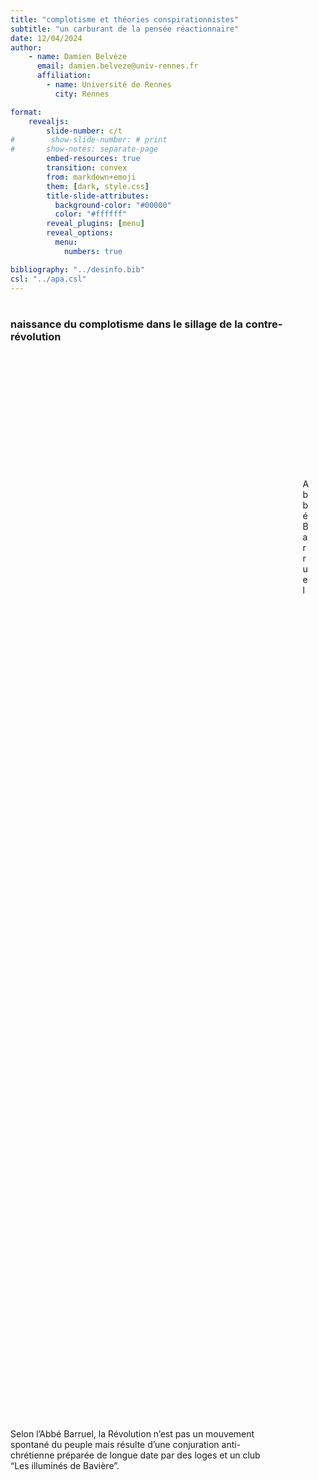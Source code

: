 ```yaml
---
title: "complotisme et théories conspirationnistes"
subtitle: "un carburant de la pensée réactionnaire"
date: 12/04/2024
author: 
    - name: Damien Belvèze
      email: damien.belveze@univ-rennes.fr
      affiliation: 
        - name: Université de Rennes
          city: Rennes

format: 
    revealjs:
        slide-number: c/t
#        show-slide-number: # print
#       show-notes: separate-page
        embed-resources: true
        transition: convex
        from: markdown+emoji
        them: [dark, style.css]
        title-slide-attributes: 
          background-color: "#00000"
          color: "#ffffff"
        reveal_plugins: [menu]
        reveal_options: 
          menu: 
            numbers: true

bibliography: "../desinfo.bib"
csl: "../apa.csl"
---
```


#  {background-color="#fef1da"}

### naissance du complotisme dans le sillage de la contre-révolution 

:::: {.columns style="display: flex !important; height: 90%;"}
::: {.column width="50%" style="display: flex; justify-content: center; align-items: center;"}
Selon l'Abbé Barruel, la Révolution n'est pas un mouvement spontané du peuple mais résulte d'une conjuration anti-chrétienne préparée de longue date par des loges et un club "Les illuminés de Bavière". 
::: 
::: {.column width="50%"}
![Abbé Barruel](../images/barruel.png)
:::
::::


:::
::::
::: {.notes}
Pour Robert H Welch, fondateur de la John Birch Society, la publication du *Manifeste du Parti Communiste* en 1848 est l'oeuvre des Illuminati
Or cette manière de ne jamais reconnaître aucune agentivité au peuple, de le considérer toujours comme mené par des marionnettistes ploutocrates (quand ils ne sont pas juifs) est en réalité la marque des théories ultra-réactionnaires et n'emprunte pas au populisme qui lui conteste la politique élitiste et inégalitaire menée au grand jour par les partis politiques conservateurs contre les classes populaires @cholletAntipopulismeOuNouvelle2023. 
:::

#  {background-color="#fef1da"}

### Karl Popper et la naissance du terme "complotisme"

:::: {.columns style="display: flex !important; height: 90%;"}
::: {.column width="50%" style="display: flex; justify-content: center; align-items: center;"}
Pour Popper (1948) le complotisme relève d'une incapacité à percevoir dans la réalité une multiplicité de phénomènes agissant de manière interdépendante
::: 
::: {.column width="50%"}
![Karl Popper](../images/popper.jpg)
:::
::::

#  {background-color="#fef1da"}

### Hoftstadter, the paranoid style of the right Wing

:::: {.columns style="display: flex !important; height: 90%;"}
::: {.column width="50%" style="display: flex; justify-content: center; align-items: center;"}
Hofstadter revient sur la mentalité Mc Carthiste et analyse la paranoïa et l'esprit complotiste comme une structure de la pensée de la Droite réac (pseudo-conservatrice)
Le style paranoiaque est un style apocalyptique.
::: 
::: {.column width="50%"}
![Richard Hofstdater](../images/hofstadter.jpg)
:::
::::
:::{.notes}
Ouvrage de 1964. Pour Richard Hofstadter la mentalité conspirationniste ne se définit pas par une croyance à tel ou tel complot mais à la vision de l'Histoire comme étant essentiellement menée sous la forme d'un complot
:::

#  {background-color="#fef1da"}

### la gauche aussi peut se planter, méfaits du confusionnisme

:::: {.columns style="display: flex !important; height: 90%;"}
::: {.column width="50%" style="display: flex; justify-content: center; align-items: center;"}
Quand le PCI accusait tous les autres mouvements de révolutionnaires d'être payés par la CIA
La Russie seule coupable de la défaite d'Hillary Clinton en 2016
:::
::: {.column width="50%"}
![](../images/piazza_fontana.jpg)
:::
::::
#  {background-color="#fef1da"}

### Les paniques morales des années 80

:::: {.columns style="display: flex !important; height: 90%;"}
::: {.column width="50%" style="display: flex; justify-content: center; align-items: center;"}
Années 80, rock, snuff movies, émancipation des femmes : Satan à toutes les sauces et retour aux valeurs morales
::: 
::: {.column width="50%"}
![Karl Popper](../images/led_zeppelin.jpg)
:::
::::
#  {background-color="#fef1da"}

### Le conspirationnisme, une pensée qui protège le status quo

- Négation du peuple comme acteur de l'Histoire (il est forcément agi)
- subjectivation des structures (Mark Andrejevics)
- paniques morales qui s'attaquent à travers certains fantasmes à tout ce qui constitue une innovation sociale, une émancipation concrète

#  {background-color="#fef1da"}

| sujet | critique sociale | lecture conspirationniste |
|:--|:--|:--|
| Bill Gates | met la propriété intellectuelle au dessus de l'intérêt commun | veut gouverner le peuple avec la 5G |
| Klaus Schwabe président du CA du forum de Davos | chantre de la croissance infinie | responsable de la pandémie de COVID-19 |
| Pfizer | entreprise capitaliste motivée par le profit | entreprise qui administre des vaccins censés influencer nos comportements |
|contrails | signe d'une augmentation des vols (délétère pour la planète) | chemtrails, geo-engineering |

# {background-color="#fef1da"}

### croyance

Umberto Eco : "depuis que les gens ne croient plus en Dieu, ils croient en n'importe quoi."

Depuis que les gens ne croient plus dans le progrès social, mais voient leurs conditions sociales et environnementales se dégrader continuellement, il est utile pour le capitalisme de remplacer une critique sociale par des lectures conspirationnistes du monde.



